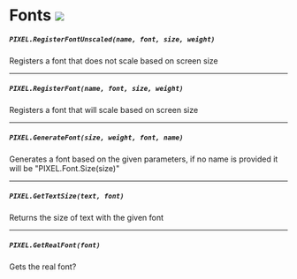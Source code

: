 # Fonts ![](https://raw.githubusercontent.com/Pulsar-Dev/documentation/main/public/client.png)

##### `PIXEL.RegisterFontUnscaled(name, font, size, weight)`
  Registers a font that does not scale based on screen size

---
##### `PIXEL.RegisterFont(name, font, size, weight)`
  Registers a font that will scale based on screen size

---
##### `PIXEL.GenerateFont(size, weight, font, name)`
  Generates a font based on the given parameters, if no name is provided it will be "PIXEL.Font.Size(size)"

---
##### `PIXEL.GetTextSize(text, font)`
  Returns the size of text with the given font

---
##### `PIXEL.GetRealFont(font)`
  Gets the real font?
